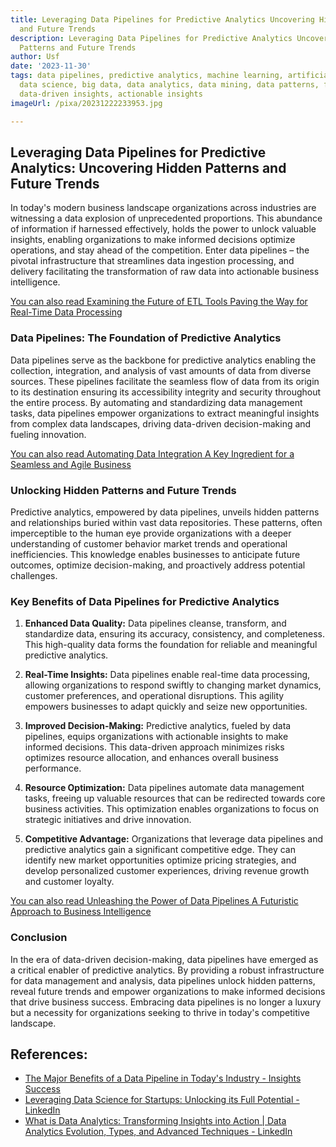 ```yaml
---
title: Leveraging Data Pipelines for Predictive Analytics Uncovering Hidden Patterns
  and Future Trends
description: Leveraging Data Pipelines for Predictive Analytics Uncovering Hidden
  Patterns and Future Trends
author: Usf
date: '2023-11-30'
tags: data pipelines, predictive analytics, machine learning, artificial intelligence,
  data science, big data, data analytics, data mining, data patterns, future trends,
  data-driven insights, actionable insights
imageUrl: /pixa/20231222233953.jpg

---
```

## Leveraging Data Pipelines for Predictive Analytics: Uncovering Hidden Patterns and Future Trends

In today's  modern business landscape organizations across industries are witnessing a data explosion of unprecedented proportions. This abundance of information if harnessed effectively, holds the power to unlock valuable insights, enabling organizations  to make  informed decisions optimize operations, and stay ahead of the competition.  Enter data pipelines – the pivotal infrastructure that streamlines data  ingestion processing, and delivery facilitating the transformation of raw data  into actionable  business intelligence.

[You can  also read Examining the Future of ETL Tools Paving the Way for  Real-Time  Data Processing](Examining%20the%20Future%20of%20ETL%20Tools%20Paving%20the%20Way%20for%20Real-Time%20Data%20Processing)


### Data  Pipelines: The Foundation of Predictive Analytics

Data pipelines serve  as the backbone for predictive analytics enabling the collection, integration, and analysis of vast  amounts of data from diverse sources. These pipelines facilitate the seamless flow of data from its origin to its destination ensuring its accessibility integrity and security throughout the entire process.  By automating and standardizing data  management tasks, data pipelines empower organizations to extract  meaningful  insights from complex  data landscapes, driving data-driven decision-making and fueling innovation.

[You can also read Automating Data Integration A  Key Ingredient for a Seamless and Agile Business](Automating%20Data%20Integration%20A%20Key%20Ingredient%20for%20a%20Seamless%20and%20Agile%20Business)


### Unlocking Hidden Patterns and Future Trends

Predictive analytics, empowered by data pipelines, unveils hidden patterns and relationships buried within  vast data repositories. These patterns, often imperceptible to the human eye provide organizations  with a deeper  understanding of  customer behavior market trends and operational inefficiencies.  This knowledge enables businesses to anticipate future outcomes, optimize decision-making, and proactively  address potential challenges.

### Key Benefits of Data Pipelines for Predictive Analytics

1. **Enhanced Data Quality:** Data pipelines  cleanse,  transform, and standardize data, ensuring  its accuracy, consistency, and completeness. This  high-quality data forms the foundation for reliable and meaningful predictive analytics.

2. **Real-Time Insights:**  Data  pipelines enable real-time data processing, allowing organizations to respond swiftly to changing market dynamics, customer preferences, and operational disruptions. This agility empowers businesses to adapt quickly and seize new opportunities.

3. **Improved Decision-Making:** Predictive analytics, fueled by data pipelines,  equips organizations with actionable insights to make informed decisions. This data-driven approach minimizes risks optimizes resource allocation, and enhances overall business performance.

4. **Resource Optimization:** Data pipelines automate data management tasks, freeing up valuable  resources that  can be redirected towards core business activities. This optimization enables organizations to focus on  strategic initiatives and drive innovation.

5. **Competitive  Advantage:** Organizations that leverage data  pipelines and predictive analytics  gain a significant competitive edge. They can identify new market opportunities optimize pricing strategies, and  develop personalized  customer experiences, driving  revenue  growth and customer loyalty.

[You can also read Unleashing the Power of Data Pipelines A Futuristic Approach  to  Business Intelligence](Unleashing%20the%20Power%20of%20Data%20Pipelines%20A%20Futuristic%20Approach%20to%20Business%20Intelligence)


### Conclusion

In the era of data-driven decision-making, data pipelines have emerged as a critical enabler of predictive analytics. By providing a robust  infrastructure  for data management and analysis, data pipelines unlock hidden patterns, reveal future trends and empower organizations to make informed  decisions that drive business success.  Embracing data pipelines is no longer a luxury but  a necessity for organizations seeking to thrive in today's competitive landscape.

## References:
- [The Major Benefits of a Data Pipeline in Today's Industry - Insights Success](https://insightssuccess.com/the-major-benefits-of-a-data-pipeline-in-todays-industry/)
- [Leveraging Data Science for Startups: Unlocking its Full Potential - LinkedIn](https://www.linkedin.com/pulse/leveraging-data-science-startups-unlocking-its-full-potential)
- [What is Data Analytics: Transforming Insights into Action | Data Analytics Evolution, Types, and Advanced Techniques - LinkedIn](https://www.linkedin.com/pulse/what-data-analytics-transforming-insights-action-evolution-yicff)
